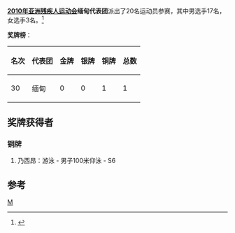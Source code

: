 {{Infobox Country Asian Games
|NPC=MYA
|year=2010
|edition=残疾人
|competitors=20
|gold=0
|silver=0
|bronze=1
|rank=30
}}
'''[[2010年亚洲残疾人运动会|2010年亚洲残疾人运动会]]缅甸代表团'''派出了20名运动员参赛，其中男选手17名，女选手3名。<ref>{{Cite web |url=http://www.gzapg2010.cn/info/CHN_CHN/ZZ/ZZE130B_@@@@@@@@@@@@@@@@@CHN_NPC=MYA.html |title=2010年广州亚残运会官方网站-缅甸参赛项目 |accessdate=2010-12-19 |archive-date=2010-12-14 |archive-url=https://web.archive.org/web/20101214134200/http://www.gzapg2010.cn/info/CHN_CHN/ZZ/ZZE130B_%40%40%40%40%40%40%40%40%40%40%40%40%40%40%40%40%40CHN_NPC%3DMYA.html |dead-url=yes }}</ref>

'''奖牌榜'''：
{| class="wikitable"
|-
! 名次 !! 代表团 !! 金牌 !! 银牌 !! 铜牌 !! 总数
|-
| 30 || 缅甸 || 0 || 0 || 1 || 1
|}	

==奖牌获得者==
===铜牌===
#乃西昂：游泳 - 男子100米仰泳 - S6
==参考==
<references />

{{2010年亚洲残疾人运动会代表团}}
[[分类:2010年亚洲残疾人运动会代表团|M]]
{{体育小作品}}